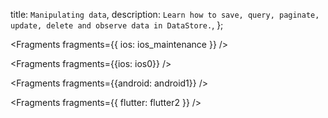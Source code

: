   title: `Manipulating data`,
  description: `Learn how to save, query, paginate, update, delete and observe data in DataStore.`,
};


<Fragments fragments={{ ios: ios_maintenance }} />


<Fragments fragments={{ios: ios0}} />


<Fragments fragments={{android: android1}} />


<Fragments fragments={{ flutter: flutter2 }} />